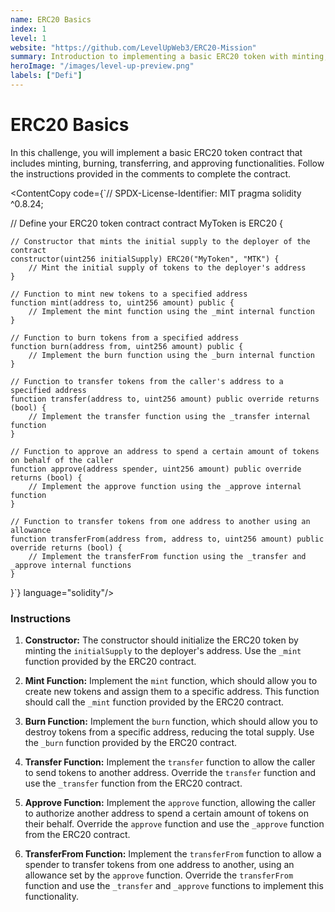 ```yaml
---
name: ERC20 Basics
index: 1
level: 1
website: "https://github.com/LevelUpWeb3/ERC20-Mission"
summary: Introduction to implementing a basic ERC20 token with minting, burning, transferring, and approving functionalities.
heroImage: "/images/level-up-preview.png"
labels: ["Defi"]
---
```



# ERC20 Basics

In this challenge, you will implement a basic ERC20 token contract that includes minting, burning, transferring, and approving functionalities. Follow the instructions provided in the comments to complete the contract.

<ContentCopy code={`// SPDX-License-Identifier: MIT
pragma solidity ^0.8.24;


// Define your ERC20 token contract
contract MyToken is ERC20 {

    // Constructor that mints the initial supply to the deployer of the contract
    constructor(uint256 initialSupply) ERC20("MyToken", "MTK") {
        // Mint the initial supply of tokens to the deployer's address
    }

    // Function to mint new tokens to a specified address
    function mint(address to, uint256 amount) public {
        // Implement the mint function using the _mint internal function
    }

    // Function to burn tokens from a specified address
    function burn(address from, uint256 amount) public {
        // Implement the burn function using the _burn internal function
    }

    // Function to transfer tokens from the caller's address to a specified address
    function transfer(address to, uint256 amount) public override returns (bool) {
        // Implement the transfer function using the _transfer internal function
    }

    // Function to approve an address to spend a certain amount of tokens on behalf of the caller
    function approve(address spender, uint256 amount) public override returns (bool) {
        // Implement the approve function using the _approve internal function
    }

    // Function to transfer tokens from one address to another using an allowance
    function transferFrom(address from, address to, uint256 amount) public override returns (bool) {
        // Implement the transferFrom function using the _transfer and _approve internal functions
    }

}`} language="solidity"/>

### Instructions

1. **Constructor:** The constructor should initialize the ERC20 token by minting the `initialSupply` to the deployer's address. Use the `_mint` function provided by the ERC20 contract.

2. **Mint Function:** Implement the `mint` function, which should allow you to create new tokens and assign them to a specific address. This function should call the `_mint` function provided by the ERC20 contract.

3. **Burn Function:** Implement the `burn` function, which should allow you to destroy tokens from a specific address, reducing the total supply. Use the `_burn` function provided by the ERC20 contract.

4. **Transfer Function:** Implement the `transfer` function to allow the caller to send tokens to another address. Override the `transfer` function and use the `_transfer` function from the ERC20 contract.

5. **Approve Function:** Implement the `approve` function, allowing the caller to authorize another address to spend a certain amount of tokens on their behalf. Override the `approve` function and use the `_approve` function from the ERC20 contract.

6. **TransferFrom Function:** Implement the `transferFrom` function to allow a spender to transfer tokens from one address to another, using an allowance set by the `approve` function. Override the `transferFrom` function and use the `_transfer` and `_approve` functions to implement this functionality.
